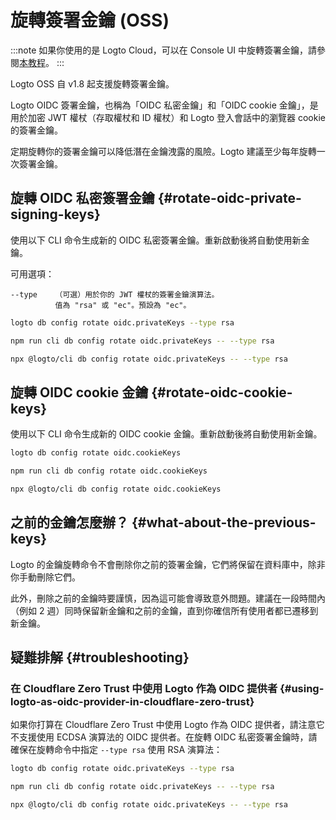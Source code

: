 
# 旋轉簽署金鑰 (OSS)

:::note
如果你使用的是 Logto Cloud，可以在 Console UI 中旋轉簽署金鑰，請參閱[本教程](/developers/signing-keys/#rotate-signing-keys-from-console-ui)。
:::

Logto OSS 自 v1.8 起支援旋轉簽署金鑰。

Logto OIDC 簽署金鑰，也稱為「OIDC 私密金鑰」和「OIDC cookie 金鑰」，是用於加密 JWT 權杖（存取權杖和 ID 權杖）和 Logto 登入會話中的瀏覽器 cookie 的簽署金鑰。

定期旋轉你的簽署金鑰可以降低潛在金鑰洩露的風險。Logto 建議至少每年旋轉一次簽署金鑰。

## 旋轉 OIDC 私密簽署金鑰 \{#rotate-oidc-private-signing-keys}

使用以下 CLI 命令生成新的 OIDC 私密簽署金鑰。重新啟動後將自動使用新金鑰。

可用選項：

```
--type    （可選）用於你的 JWT 權杖的簽署金鑰演算法。
          值為 "rsa" 或 "ec"。預設為 "ec"。
```

<Tabs groupId="cmd">

  <TabItem value="cli" label="CLI">

```bash
logto db config rotate oidc.privateKeys --type rsa
```

  </TabItem>
  <TabItem value="Local" label="local">

```bash
npm run cli db config rotate oidc.privateKeys -- --type rsa
```

  </TabItem>
  <TabItem value="npx" label="npx">

```bash
npx @logto/cli db config rotate oidc.privateKeys -- --type rsa
```

  </TabItem>

</Tabs>

## 旋轉 OIDC cookie 金鑰 \{#rotate-oidc-cookie-keys}

使用以下 CLI 命令生成新的 OIDC cookie 金鑰。重新啟動後將自動使用新金鑰。

<Tabs groupId="cmd">

  <TabItem value="cli" label="CLI">

```bash
logto db config rotate oidc.cookieKeys
```

  </TabItem>
  <TabItem value="Local" label="local">

```bash
npm run cli db config rotate oidc.cookieKeys
```

  </TabItem>
  <TabItem value="npx" label="npx">

```bash
npx @logto/cli db config rotate oidc.cookieKeys
```

  </TabItem>

</Tabs>

## 之前的金鑰怎麼辦？ \{#what-about-the-previous-keys}

Logto 的金鑰旋轉命令不會刪除你之前的簽署金鑰，它們將保留在資料庫中，除非你手動刪除它們。

此外，刪除之前的金鑰時要謹慎，因為這可能會導致意外問題。建議在一段時間內（例如 2 週）同時保留新金鑰和之前的金鑰，直到你確信所有使用者都已遷移到新金鑰。

## 疑難排解 \{#troubleshooting}

### 在 Cloudflare Zero Trust 中使用 Logto 作為 OIDC 提供者 \{#using-logto-as-oidc-provider-in-cloudflare-zero-trust}

如果你打算在 Cloudflare Zero Trust 中使用 Logto 作為 OIDC 提供者，請注意它不支援使用 ECDSA 演算法的 OIDC 提供者。在旋轉 OIDC 私密簽署金鑰時，請確保在旋轉命令中指定 `--type rsa` 使用 RSA 演算法：

<Tabs groupId="cmd-cloudflare-zero-trust">
  <TabItem value="cli" label="CLI">

```bash
logto db config rotate oidc.privateKeys --type rsa
```

  </TabItem>
  <TabItem value="Local" label="local">

```bash
npm run cli db config rotate oidc.privateKeys -- --type rsa
```

  </TabItem>
  <TabItem value="npx" label="npx">

```bash
npx @logto/cli db config rotate oidc.privateKeys -- --type rsa
```

  </TabItem>
</Tabs>
